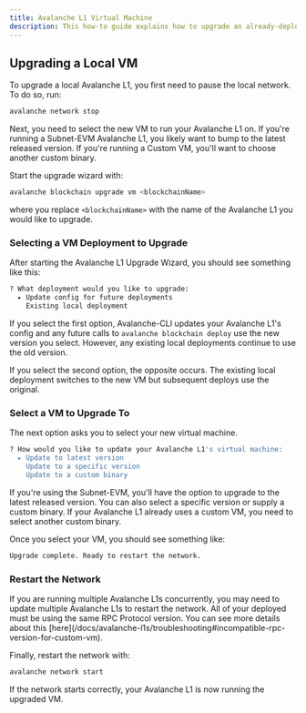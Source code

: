 ```yaml
---
title: Avalanche L1 Virtual Machine
description: This how-to guide explains how to upgrade an already-deployed Avalanche L1.
---
```


Upgrading a Local VM[​](#upgrading-a-local-vm "Direct link to heading")
-----------------------------------------------------------------------

To upgrade a local Avalanche L1, you first need to pause the local network. To do so, run:

```bash
avalanche network stop
```

Next, you need to select the new VM to run your Avalanche L1 on. If you're running a Subnet-EVM Avalanche L1, you likely want to bump to the latest released version. If you're running a Custom VM, you'll want to choose another custom binary.

Start the upgrade wizard with:

```bash
avalanche blockchain upgrade vm <blockchainName>
```

where you replace `<blockchainName>` with the name of the Avalanche L1 you would like to upgrade.

### Selecting a VM Deployment to Upgrade[​](#selecting-a-vm-deployment-to-upgrade "Direct link to heading")

After starting the Avalanche L1 Upgrade Wizard, you should see something like this:

```bash
? What deployment would you like to upgrade:
  ▸ Update config for future deployments
    Existing local deployment
```

If you select the first option, Avalanche-CLI updates your Avalanche L1's config and any future calls to `avalanche blockchain deploy` use the new version you select. However, any existing local deployments continue to use the old version.

If you select the second option, the opposite occurs. The existing local deployment switches to the new VM but subsequent deploys use the original.

### Select a VM to Upgrade To[​](#select-a-vm-to-upgrade-to "Direct link to heading")

The next option asks you to select your new virtual machine.

```bash
? How would you like to update your Avalanche L1's virtual machine:
  ▸ Update to latest version
    Update to a specific version
    Update to a custom binary
```

If you're using the Subnet-EVM, you'll have the option to upgrade to the latest released version. You can also select a specific version or supply a custom binary. If your Avalanche L1 already uses a custom VM, you need to select another custom binary.

Once you select your VM, you should see something like:

```bash
Upgrade complete. Ready to restart the network.
```

### Restart the Network[​](#restart-the-network "Direct link to heading")

<Callout title="Note">
If you are running multiple Avalanche L1s concurrently, you may need to update multiple Avalanche L1s to restart the network. All of your deployed must be using the same RPC Protocol version. You can see more details about this [here](/docs/avalanche-l1s/troubleshooting#incompatible-rpc-version-for-custom-vm).
</Callout>

Finally, restart the network with:

```bash
avalanche network start
```

If the network starts correctly, your Avalanche L1 is now running the upgraded VM.
